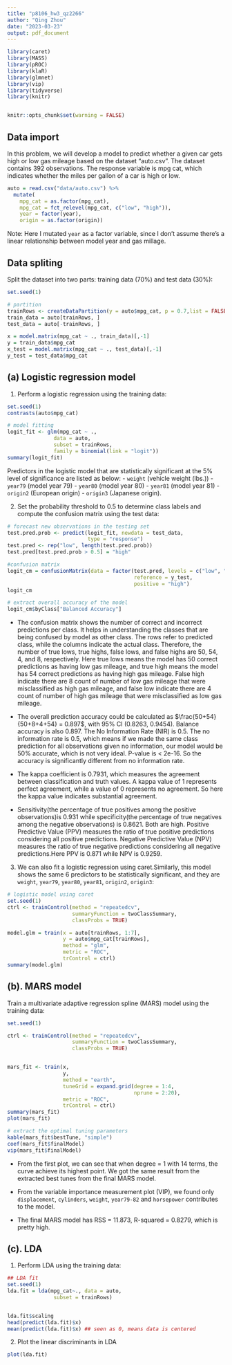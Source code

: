```yaml
---
title: "p8106_hw3_qz2266"
author: "Qing Zhou"
date: "2023-03-23"
output: pdf_document
---
```



```r

library(caret)
library(MASS)
library(pROC)
library(klaR)
library(glmnet)
library(vip)
library(tidyverse)
library(knitr)


knitr::opts_chunk$set(warning = FALSE)
```


## Data import

In this problem, we will develop a model to predict whether a given car gets 
high or low gas mileage based on the dataset “auto.csv”. The dataset contains 
392 observations. The response variable is mpg cat, which indicates whether the 
miles per gallon of a car is high or low. 

```r
auto = read.csv("data/auto.csv") %>% 
  mutate(
    mpg_cat = as.factor(mpg_cat),
    mpg_cat = fct_relevel(mpg_cat, c("low", "high")),
    year = factor(year),
    origin = as.factor(origin)) 
```

Note: Here I mutated `year` as a factor variable, since I don't assume there's a linear relationship between model year and gas millage. 


## Data spliting

Split the dataset into two parts: training data (70%) and test data (30%):

```r
set.seed(1)

# partition
trainRows <- createDataPartition(y = auto$mpg_cat, p = 0.7,list = FALSE)
train_data = auto[trainRows, ]
test_data = auto[-trainRows, ]

x = model.matrix(mpg_cat ~ ., train_data)[,-1]
y = train_data$mpg_cat
x_test = model.matrix(mpg_cat ~ ., test_data)[,-1]
y_test = test_data$mpg_cat
```


## (a) Logistic regression model

1. Perform a logistic regression using the training data:

```r
set.seed(1)
contrasts(auto$mpg_cat)

# model fitting
logit_fit <- glm(mpg_cat ~ .,
               data = auto,
               subset = trainRows,
               family = binomial(link = "logit"))
summary(logit_fit)
```

Predictors in the logistic model that are statistically significant at the 5% 
level of significance are listed as below: 
- `weight` (vehicle weight (lbs.))
- `year79` (model year 79)
- `year80` (model year 80)
- `year81` (model year 81) 
- `origin2` (European origin)
- `origin3` (Japanese origin).

2. Set the probability threshold to 0.5 to determine class labels and compute 
the confusion matrix using the test data:

```r
# forecast new observations in the testing set
test.pred.prob <- predict(logit_fit, newdata = test_data,
                          type = "response")
test.pred <- rep("low", length(test.pred.prob))
test.pred[test.pred.prob > 0.5] = "high"

#confusion matrix
logit_cm = confusionMatrix(data = factor(test.pred, levels = c("low", "high")),
                                         reference = y_test,
                                         positive = "high")
logit_cm

# extract overall accuracy of the model
logit_cm$byClass["Balanced Accuracy"]
```

- The confusion matrix shows the number of correct and incorrect predictions per class. It helps in understanding the classes that are being confused by model as other class. The rows refer to predicted class, while the columns indicate the actual class. Therefore,  the number of true lows, true highs, false lows, and false highs are 50, 54, 4, and 8, respectively. Here true lows means the model has 50 correct predictions as having low gas mileage, and true high means the model has 54 correct predictions as having high gas mileage. False high indicate there are 8 count of number of low gas mileage that were misclassified as high gas mileage, and false low indicate there are 4 count of number of high gas mileage that were misclassified as low gas mileage.

- The overall prediction accuracy could be calculated as $\frac{50+54}{50+8+4+54} = 0.897$, with 95% CI (0.8263, 0.9454). Balance accuracy is also 0.897. The No Information Rate (NIR) is 0.5. The no information rate is 0.5,  which means if we made the same class prediction for all observations given no information, our model would be 50% accurate, which is not very ideal. P-value is < 2e-16. So the accuracy is significantly different from no information rate.

- The kappa coefficient is 0.7931, which measures the agreement between classification and truth values. A kappa value of 1 represents perfect agreement, while a value of 0 represents no agreement. So here the kappa value indicates substantial agreement.

- Sensitivity(the percentage of true positives among the positive observations)is 0.931 while specificity(the percentage of true negatives among the negative observations) is 0.8621. Both are high. Positive Predictive Value (PPV) measures the ratio of true positive predictions considering all positive predictions. Negative Predictive Value (NPV) measures the ratio of true negative predictions considering all negative predictions.Here PPV is 0.871 while NPV is 0.9259.

3. We can also fit a logistic regression using caret.Similarly, this model shows the same 6 predictors to be statistically significant, and they are `weight`, `year79`,  `year80`,  `year81`,
`origin2`, `origin3`:

```r
# logistic model using caret
set.seed(1)
ctrl <- trainControl(method = "repeatedcv",
                     summaryFunction = twoClassSummary,
                     classProbs = TRUE)

model.glm = train(x = auto[trainRows, 1:7],
                  y = auto$mpg_cat[trainRows],
                  method = "glm",
                  metric = "ROC",
                  trControl = ctrl)
summary(model.glm)
```


## (b). MARS model

Train a multivariate adaptive regression spline (MARS) model using the training
data:

```r
set.seed(1)

ctrl <- trainControl(method = "repeatedcv",
                     summaryFunction = twoClassSummary,
                     classProbs = TRUE)


mars_fit <- train(x,
                  y,
                  method = "earth",
                  tuneGrid = expand.grid(degree = 1:4,
                                         nprune = 2:20),
                  metric = "ROC",
                  trControl = ctrl)
summary(mars_fit)
plot(mars_fit)

# extract the optimal tuning parameters
kable(mars_fit$bestTune, "simple")
coef(mars_fit$finalModel) 
vip(mars_fit$finalModel)
```

- From the first plot,  we can see that when degree = 1 with 14 terms, the curve achieve its highest point. We got the same result from the extracted best tunes from the final MARS model.

- From the variable importance measurement plot (VIP), we found only `displacement`, `cylinders`, `weight`, `year79-82` and `horsepower` contributes to the model. 

- The final MARS model has RSS = 11.873, R-squared = 0.8279, which is pretty high.


## (c). LDA

1. Perform LDA using the training data:


```r
## LDA fit
set.seed(1)
lda.fit = lda(mpg_cat~., data = auto,
               subset = trainRows)


lda.fit$scaling
head(predict(lda.fit)$x)
mean(predict(lda.fit)$x) ## seen as 0, means data is centered
```

2. Plot the linear discriminants in LDA
```r
plot(lda.fit)
```
